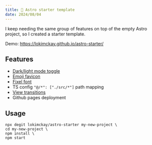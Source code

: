 ---
title: 🚀 Astro starter template
date: 2024/08/04
---

I keep needing the same group of features on top of the empty Astro project, so I created a starter template.

Demo: https://lokimckay.github.io/astro-starter/


<Github id="lokimckay/astro-starter" />

## Features

- [Dark/light mode toggle](https://docs.astro.build/en/tutorial/6-islands/2/)
- [Emoji favicon](https://css-tricks.com/emoji-as-a-favicon/)
- [Fixel font](https://fixel.macpaw.com/)
- TS config `"@/*": ["./src/*"]` path mapping
- [View transitions](https://docs.astro.build/en/guides/view-transitions/)
- Github pages deployment

## Usage

```shell
npx degit lokimckay/astro-starter my-new-project \
cd my-new-project \
npm install \
npm start
```
